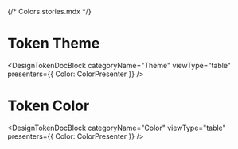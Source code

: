 {/* Colors.stories.mdx */}


<Meta title="Tokens/Colors/Tokens" />

# Token Theme

<DesignTokenDocBlock
  categoryName="Theme"
  viewType="table"
  presenters={{ Color: ColorPresenter }}
/>

# Token Color

<DesignTokenDocBlock
  categoryName="Color"
  viewType="table"
  presenters={{ Color: ColorPresenter }}
/>